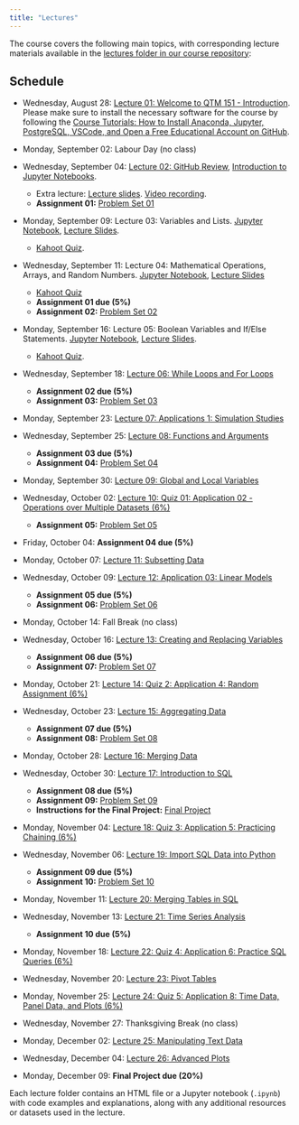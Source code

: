 ```yaml
---
title: "Lectures"
---
```


The course covers the following main topics, with corresponding lecture
materials available in the [lectures folder in our course repository](https://github.com/danilofreire/qtm151/tree/main/lectures):

## Schedule

- Wednesday, August 28: [Lecture 01: Welcome to QTM 151 - Introduction](https://danilofreire.github.io/qtm151/lectures/lecture-01/01-introduction.html).
  Please make sure to install the necessary software for the course by following the [Course Tutorials: How to Install Anaconda, Jupyter, PostgreSQL, VSCode, and Open a Free Educational Account on GitHub](https://danilofreire.github.io/qtm151/tutorials/tutorials.html).

- Monday, September 02: Labour Day (no class)

- Wednesday, September 04: [Lecture 02: GitHub Review](https://danilofreire.github.io/qtm151/lectures/lecture-02/02-github-review.html), [Introduction to Jupyter Notebooks](https://github.com/danilofreire/qtm151/blob/main/lectures/lecture-02/02-jupyter.ipynb).
  - Extra lecture: [Lecture slides](https://raw.githack.com/danilofreire/qtm151/main/lectures/lecture-02/02-github-jupyter.html#/title-slide). [Video recording](https://emory-my.sharepoint.com/:v:/g/personal/dafreir_emory_edu/EaTyfePUASBJlUyB-0HuGKkB9YyPc0kS3DARtdAzVst8PQ?nav=eyJyZWZlcnJhbEluZm8iOnsicmVmZXJyYWxBcHAiOiJTdHJlYW1XZWJBcHAiLCJyZWZlcnJhbFZpZXciOiJTaGFyZURpYWxvZy1MaW5rIiwicmVmZXJyYWxBcHBQbGF0Zm9ybSI6IldlYiIsInJlZmVycmFsTW9kZSI6InZpZXcifX0%3D&e=5BO5Zi).
  - **Assignment 01:** [Problem Set 01](https://github.com/danilofreire/qtm151/blob/main/assignments/01-assignment.ipynb)

- Monday, September 09: Lecture 03: Variables and Lists. [Jupyter Notebook](https://github.com/danilofreire/qtm151/blob/main/lectures/lecture-03/03-variables-lists.ipynb), [Lecture Slides](https://raw.githack.com/danilofreire/qtm151/main/lectures/lecture-03/03-variables-lists.html).
  - [Kahoot Quiz](https://play.kahoot.it/v2/?quizId=9d9db161-5a1e-44e9-9c76-d06959e8979d&hostId=05eb977d-4f8a-440e-9e45-95212b29d103).

- Wednesday, September 11: Lecture 04: Mathematical Operations, Arrays, and Random Numbers. [Jupyter Notebook](https://github.com/danilofreire/qtm151/blob/main/lectures/lecture-04/04-maths-arrays-random.ipynb), [Lecture Slides](https://raw.githack.com/danilofreire/qtm151/main/lectures/lecture-04/04-maths-arrays-random.html)
  - [Kahoot Quiz](https://play.kahoot.it/v2/?quizId=271358de-fa9b-4fd0-8846-c18c72e81cc7&hostId=05eb977d-4f8a-440e-9e45-95212b29d103)
  - **Assignment 01 due (5%)**
  - **Assignment 02:** [Problem Set 02](https://github.com/danilofreire/qtm151/blob/main/assignments/02-assignment.ipynb)

- Monday, September 16: Lecture 05: Boolean Variables and If/Else Statements. [Jupyter Notebook](https://github.com/danilofreire/qtm151/blob/main/lectures/lecture-05/05-boolean-if-else.ipynb), [Lecture Slides](https://raw.githack.com/danilofreire/qtm151/main/lectures/lecture-05/05-boolean-if-else.html).
  - [Kahoot
    Quiz](https://play.kahoot.it/v2/?quizId=74882759-c092-4beb-9221-c1306d24d877&hostId=05eb977d-4f8a-440e-9e45-95212b29d103).

- Wednesday, September 18: [Lecture 06: While Loops and For Loops](https://github.com/danilofreire/qtm151/blob/main/lectures/lecture-06/06-while-for.ipynb)
  - **Assignment 02 due (5%)**
  - **Assignment 03:** [Problem Set 03](https://github.com/danilofreire/qtm151/blob/main/assignments/03-assignment.ipynb)

- Monday, September 23: [Lecture 07: Applications 1: Simulation Studies](https://github.com/danilofreire/qtm151/blob/main/lectures/lecture-07/07-applications-simulation.ipynb)

- Wednesday, September 25: [Lecture 08: Functions and Arguments](https://danilofreire.github.io/qtm151/lectures/lecture-08/08-functions-arguments.ipynb)
  - **Assignment 03 due (5%)**
  - **Assignment 04:** [Problem Set 04](https://github.com/danilofreire/qtm151/blob/main/assignments/04-assignment.ipynb)

- Monday, September 30: [Lecture 09: Global and Local Variables](https://github.com/danilofreire/qtm151/blob/main/lectures/lecture-09/09-global-local.ipynb)

- Wednesday, October 02: [Lecture 10: Quiz 01: Application 02 - Operations over Multiple Datasets (6%)](https://github.com/danilofreire/qtm151/blob/main/lectures/lecture-10/10-operations-multiple-datasets.ipynb)
  - **Assignment 05:** [Problem Set 05](https://github.com/danilofreire/qtm151/blob/main/assignments/05-assignment.ipynb)

- Friday, October 04: **Assignment 04 due (5%)**

- Monday, October 07: [Lecture 11: Subsetting Data](https://github.com/danilofreire/qtm151/blob/main/lectures/lecture-11/11-subsetting-data.ipynb)

- Wednesday, October 09: [Lecture 12: Application 03: Linear Models](https://github.com/danilofreire/qtm151/blob/main/lectures/lecture-12/12-linear-models.ipynb)
  - **Assignment 05 due (5%)**
  - **Assignment 06:** [Problem Set 06](https://github.com/danilofreire/qtm151/blob/main/assignments/06-assignment.ipynb)

- Monday, October 14: Fall Break (no class)

- Wednesday, October 16: [Lecture 13: Creating and Replacing Variables](https://github.com/danilofreire/qtm151/blob/main/lectures/lecture-13/13-creating-replacing-variables.ipynb)
  - **Assignment 06 due (5%)**
  - **Assignment 07:** [Problem Set 07](https://github.com/danilofreire/qtm151/blob/main/assignments/07-assignment.ipynb)

- Monday, October 21: [Lecture 14: Quiz 2: Application 4: Random Assignment (6%)](https://github.com/danilofreire/qtm151/blob/main/lectures/lecture-14/14-random-assignment.ipynb)

- Wednesday, October 23: [Lecture 15: Aggregating Data](https://github.com/danilofreire/qtm151/blob/main/lectures/lecture-15/15-aggregating-data.ipynb)
  - **Assignment 07 due (5%)**
  - **Assignment 08:** [Problem Set 08](https://github.com/danilofreire/qtm151/blob/main/assignments/08-assignment.ipynb)

- Monday, October 28: [Lecture 16: Merging Data](https://github.com/danilofreire/qtm151/blob/main/lectures/lecture-16/16-merging-data.ipynb)

- Wednesday, October 30: [Lecture 17: Introduction to SQL](https://github.com/danilofreire/qtm151/blob/main/lectures/lecture-17/17-introduction-sql.ipynb)
  - **Assignment 08 due (5%)**
  - **Assignment 09:** [Problem Set 09](https://github.com/danilofreire/qtm151/blob/main/assignments/09-assignment.ipynb)
  - **Instructions for the Final Project:** [Final Project](https://github.com/danilofreire/qtm151/blob/main/final-project)

- Monday, November 04: [Lecture 18: Quiz 3: Application 5: Practicing Chaining (6%)](https://github.com/danilofreire/qtm151/blob/main/lectures/lecture-18/18-chaining.ipynb)

- Wednesday, November 06: [Lecture 19: Import SQL Data into Python](https://github.com/danilofreire/qtm151/blob/main/lectures/lecture-19/19-sql-python.ipynb)
  - **Assignment 09 due (5%)**
  - **Assignment 10:** [Problem Set 10](https://github.com/danilofreire/qtm151/blob/main/assignments/10-assignment.ipynb)

- Monday, November 11: [Lecture 20: Merging Tables in SQL](https://github.com/danilofreire/qtm151/blob/main/lectures/lecture-20/20-sql-merging.ipynb)

- Wednesday, November 13: [Lecture 21: Time Series Analysis](https://github.com/danilofreire/qtm151/blob/main/lectures/lecture-21/21-time-series.ipynb)
  - **Assignment 10 due (5%)**

- Monday, November 18: [Lecture 22: Quiz 4: Application 6: Practice SQL Queries (6%)](https://github.com/danilofreire/qtm151/blob/main/lectures/lecture-22/22-sql-queries.ipynb)

- Wednesday, November 20: [Lecture 23: Pivot Tables](https://github.com/danilofreire/qtm151/blob/main/lectures/lecture-23/23-pivot-tables.ipynb)

- Monday, November 25: [Lecture 24: Quiz 5: Application 8: Time Data, Panel Data, and Plots (6%)](https://github.com/danilofreire/qtm151/blob/main/lectures/lecture-24/24-time-panel-plots.ipynb)

- Wednesday, November 27: Thanksgiving Break (no class)

- Monday, December 02: [Lecture 25: Manipulating Text Data](https://github.com/danilofreire/qtm151/blob/main/lectures/lecture-25/25-text-data.ipynb)

- Wednesday, December 04: [Lecture 26: Advanced Plots](https://github.com/danilofreire/qtm151/blob/main/lectures/lecture-26/26-advanced-plots.ipynb)

- Monday, December 09: **Final Project due (20%)**

Each lecture folder contains an HTML file or a Jupyter notebook (`.ipynb`) with code examples and explanations, along with any additional resources or datasets used in the lecture.
